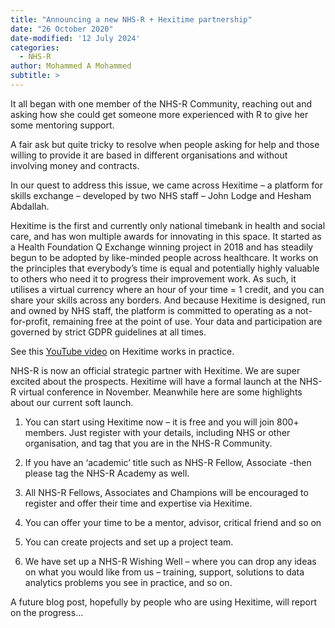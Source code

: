 ```yaml
---
title: "Announcing a new NHS-R + Hexitime partnership"
date: "26 October 2020"
date-modified: '12 July 2024'
categories:
  - NHS-R
author: Mohammed A Mohammed
subtitle: >
---
```


It all began with one member of the NHS-R Community, reaching out and asking how she could get someone more experienced with R to give her some mentoring support. 

A fair ask but quite tricky to resolve when people asking for help and those willing to provide it are based in different organisations and without involving money and contracts. 

In our quest to address this issue, we came across Hexitime – a platform for skills exchange – developed by two NHS staff – John Lodge and Hesham Abdallah. 

Hexitime is the first and currently only national timebank in health and social care, and has won multiple awards for innovating in this space. It started as a Health Foundation Q Exchange winning project in 2018 and has steadily begun to be adopted by like-minded people across healthcare. It works on the principles that everybody’s time is equal and potentially highly valuable to others who need it to progress their improvement work. As such, it utilises a virtual currency where an hour of your time = 1 credit, and you can share your skills across any borders. And because Hexitime is designed, run and owned by NHS staff, the platform is committed to operating as a not-for-profit, remaining free at the point of use. Your data and participation are governed by strict GDPR guidelines at all times. 

See this [YouTube video](https://youtu.be/dV-gmm-Ipq8) on Hexitime works in practice.

NHS-R is now an official strategic partner with Hexitime. We are super excited about the prospects. Hexitime will have a formal launch at the NHS-R virtual conference in November. Meanwhile here are some highlights about our current soft launch. 

1.  You can start using Hexitime now – it is free and you will join 800+ members. Just register with your details, including NHS or other organisation, and tag that you are in the NHS-R Community. 

```{=html}
<!-- -->
```
2.  If you have an ‘academic’ title such as NHS-R Fellow, Associate -then please tag the NHS-R Academy as well. 

```{=html}
<!-- -->
```
3.  All NHS-R Fellows, Associates and Champions will be encouraged to register and offer their time and expertise via Hexitime. 

```{=html}
<!-- -->
```
4.  You can offer your time to be a mentor, advisor, critical friend and so on 

```{=html}
<!-- -->
```
5.  You can create projects and set up a project team. 

```{=html}
<!-- -->
```
6.  We have set up a NHS-R Wishing Well – where you can drop any ideas on what you would like from us – training, support, solutions to data analytics problems you see in practice, and so on. 

A future blog post, hopefully by people who are using Hexitime, will report on the progress… 
